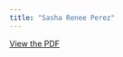 ```yaml
---
title: "Sasha Renee Perez"
---
```


[View the PDF](../files/pdfs/role_profiles/senators/district_25_profile.pdf)